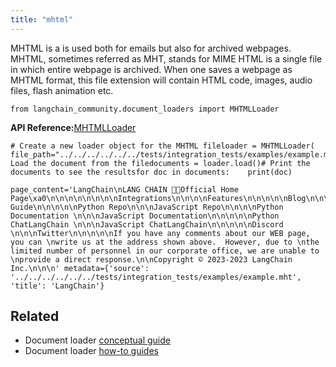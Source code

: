 ```yaml
---
title: "mhtml"
---
```


MHTML is a is used both for emails but also for archived webpages. MHTML, sometimes referred as MHT, stands for MIME HTML is a single file in which entire webpage is archived. When one saves a webpage as MHTML format, this file extension will contain HTML code, images, audio files, flash animation etc.

```
from langchain_community.document_loaders import MHTMLLoader
```

**API Reference:**[MHTMLLoader](https://python.langchain.com/api_reference/community/document_loaders/langchain_community.document_loaders.mhtml.MHTMLLoader.html)

```
# Create a new loader object for the MHTML fileloader = MHTMLLoader(    file_path="../../../../../../tests/integration_tests/examples/example.mht")# Load the document from the filedocuments = loader.load()# Print the documents to see the resultsfor doc in documents:    print(doc)
```

```
page_content='LangChain\nLANG CHAIN 🦜️🔗Official Home Page\xa0\n\n\n\n\n\n\n\nIntegrations\n\n\n\nFeatures\n\n\n\n\nBlog\n\n\n\nConceptual Guide\n\n\n\n\nPython Repo\n\n\nJavaScript Repo\n\n\n\nPython Documentation \n\n\nJavaScript Documentation\n\n\n\n\nPython ChatLangChain \n\n\nJavaScript ChatLangChain\n\n\n\n\nDiscord \n\n\nTwitter\n\n\n\n\nIf you have any comments about our WEB page, you can \nwrite us at the address shown above.  However, due to \nthe limited number of personnel in our corporate office, we are unable to \nprovide a direct response.\n\nCopyright © 2023-2023 LangChain Inc.\n\n\n' metadata={'source': '../../../../../../tests/integration_tests/examples/example.mht', 'title': 'LangChain'}
```

## Related

* Document loader [conceptual guide](/oss/concepts/document_loaders)
* Document loader [how-to guides](/oss/how_to/#document-loaders)
